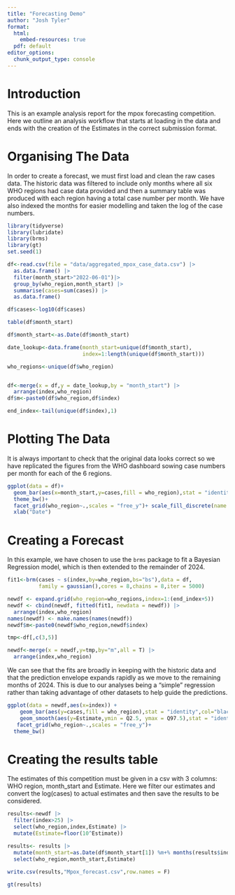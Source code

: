 ```yaml
---
title: "Forecasting Demo"
author: "Josh Tyler"
format:
  html:
    embed-resources: true
  pdf: default
editor_options: 
  chunk_output_type: console
---
```


# Introduction

This is an example analysis report for the mpox forecasting competition. Here we outline an analysis workflow that starts at loading in the data and ends with the creation of the Estimates in the correct submission format.

# Organising The Data

In order to create a forecast, we must first load and clean the raw cases data. The historic data was filtered to include only months where all six WHO regions had case data provided and then a summary table was produced with each region having a total case number per month. We have also indexed the months for easier modelling and taken the log of the case numbers.

```r
library(tidyverse)
library(lubridate)
library(brms)
library(gt)
set.seed(1)

df<-read.csv(file = "data/aggregated_mpox_case_data.csv") |> 
  as.data.frame() |> 
  filter(month_start>"2022-06-01")|> 
  group_by(who_region,month_start) |> 
  summarise(cases=sum(cases)) |> 
  as.data.frame()

df$cases<-log10(df$cases)

table(df$month_start)

df$month_start<-as.Date(df$month_start)

date_lookup<-data.frame(month_start=unique(df$month_start),
                        index=1:length(unique(df$month_start)))

who_regions<-unique(df$who_region)


df<-merge(x = df,y = date_lookup,by = "month_start") |> 
  arrange(index,who_region)
df$m<-paste0(df$who_region,df$index)

end_index<-tail(unique(df$index),1)
```

# Plotting The Data

It is always important to check that the original data looks correct so we have replicated the figures from the WHO dashboard sowing case numbers per month for each of the 6 regions.

```r
ggplot(data = df)+
  geom_bar(aes(x=month_start,y=cases,fill = who_region),stat = "identity",col="black")+
  theme_bw()+
  facet_grid(who_region~.,scales = "free_y")+ scale_fill_discrete(name = "WHO Region")+
  xlab("Date")
```

# Creating a Forecast

In this example, we have chosen to use the `brms` package to fit a Bayesian Regression model, which is then extended to the remainder of 2024.

```r
fit1<-brm(cases ~ s(index,by=who_region,bs="bs"),data = df,
          family = gaussian(),cores = 8,chains = 8,iter = 5000)

newdf <- expand.grid(who_region=who_regions,index=1:(end_index+5))
newdf <- cbind(newdf, fitted(fit1, newdata = newdf)) |> 
  arrange(index,who_region)
names(newdf) <- make.names(names(newdf))
newdf$m<-paste0(newdf$who_region,newdf$index)

tmp<-df[,c(3,5)]

newdf<-merge(x = newdf,y=tmp,by="m",all = T) |> 
  arrange(index,who_region)
```

We can see that the fits are broadly in keeping with the historic data and that the prediction envelope expands rapidly as we move to the remaining months of 2024. This is due to our analyses being a "simple" regression rather than taking advantage of other datasets to help guide the predictions.

```r
ggplot(data = newdf,aes(x=index)) +
    geom_bar(aes(y=cases,fill = who_region),stat = "identity",col="black")+
    geom_smooth(aes(y=Estimate,ymin = Q2.5, ymax = Q97.5),stat = "identity")+ 
   facet_grid(who_region~.,scales = "free_y")+
  theme_bw()
```

# Creating the results table

The estimates of this competition must be given in a csv with 3 columns: WHO region, month_start and Estimate. Here we filter our estimates and convert the log(cases) to actual estimates and then save the results to be considered.

```r
results<-newdf |> 
  filter(index>25) |> 
  select(who_region,index,Estimate) |> 
  mutate(Estimate=floor(10^Estimate))

results<- results |> 
  mutate(month_start=as.Date(df$month_start[1]) %m+% months(results$index-1)) |> 
  select(who_region,month_start,Estimate)
  
write.csv(results,"Mpox_forecast.csv",row.names = F)
```

```r
gt(results)
```
